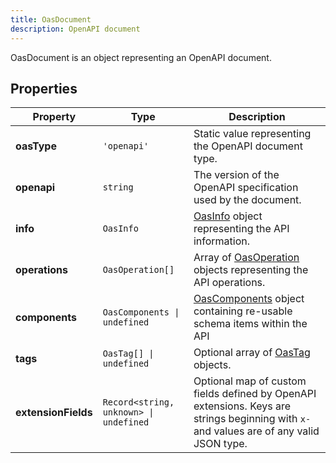 ```yaml
---
title: OasDocument
description: OpenAPI document
---
```


OasDocument is an object representing an OpenAPI document.

## Properties

| Property | Type | Description |
| -------- | -------- | -------- |
| **oasType** | `'openapi'` | Static value representing the OpenAPI document type. |
| **openapi** | `string` | The version of the OpenAPI specification used by the document. |
| **info** | `OasInfo` | [OasInfo](/open-api/oas-info) object representing the API information. |
| **operations** | `OasOperation[]` | Array of [OasOperation](/open-api/oas-operation) objects representing the API operations. |
| **components** | `OasComponents \| undefined` | [OasComponents](/open-api/oas-components) object containing re-usable schema items within the API |
| **tags** | `OasTag[] \| undefined` | Optional array of [OasTag](/open-api/oas-tag) objects. |
| **extensionFields** | `Record<string, unknown> \| undefined` | Optional map of custom fields defined by OpenAPI extensions. Keys are strings beginning with `x-` and values are of any valid JSON type. |

